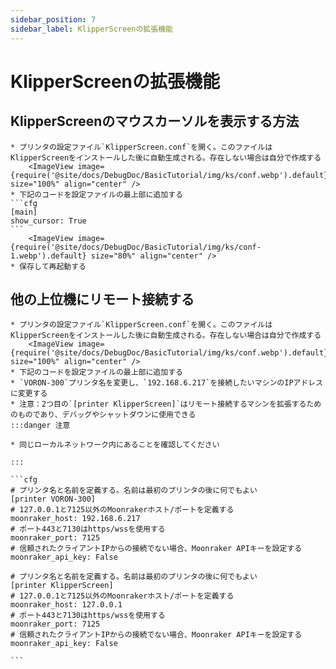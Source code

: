```yaml
---
sidebar_position: 7
sidebar_label: KlipperScreenの拡張機能
---
```





# KlipperScreenの拡張機能

## KlipperScreenのマウスカーソルを表示する方法

    * プリンタの設定ファイル`KlipperScreen.conf`を開く。このファイルはKlipperScreenをインストールした後に自動生成される。存在しない場合は自分で作成する
        <ImageView image={require('@site/docs/DebugDoc/BasicTutorial/img/ks/conf.webp').default} size="100%" align="center" />
    * 下記のコードを設定ファイルの最上部に追加する
    ```cfg
    [main]
    show_cursor: True
    ```
        <ImageView image={require('@site/docs/DebugDoc/BasicTutorial/img/ks/conf-1.webp').default} size="80%" align="center" />
    * 保存して再起動する

## 他の上位機にリモート接続する

    * プリンタの設定ファイル`KlipperScreen.conf`を開く。このファイルはKlipperScreenをインストールした後に自動生成される。存在しない場合は自分で作成する
        <ImageView image={require('@site/docs/DebugDoc/BasicTutorial/img/ks/conf.webp').default} size="100%" align="center" />
    * 下記のコードを設定ファイルの最上部に追加する
    * `VORON-300`プリンタ名を変更し、`192.168.6.217`を接続したいマシンのIPアドレスに変更する
    * 注意：2つ目の`[printer KlipperScreen]`はリモート接続するマシンを拡張するためのものであり、デバッグやシャットダウンに使用できる
    :::danger 注意

    * 同じローカルネットワーク内にあることを確認してください

    :::

    ```cfg
    # プリンタ名と名前を定義する。名前は最初のプリンタの後に何でもよい
    [printer VORON-300]
    # 127.0.0.1と7125以外のMoonrakerホスト/ポートを定義する
    moonraker_host: 192.168.6.217
    # ポート443と7130はhttps/wssを使用する
    moonraker_port: 7125
    # 信頼されたクライアントIPからの接続でない場合、Moonraker APIキーを設定する
    moonraker_api_key: False

    # プリンタ名と名前を定義する。名前は最初のプリンタの後に何でもよい
    [printer KlipperScreen]
    # 127.0.0.1と7125以外のMoonrakerホスト/ポートを定義する
    moonraker_host: 127.0.0.1
    # ポート443と7130はhttps/wssを使用する
    moonraker_port: 7125
    # 信頼されたクライアントIPからの接続でない場合、Moonraker APIキーを設定する
    moonraker_api_key: False

    ```